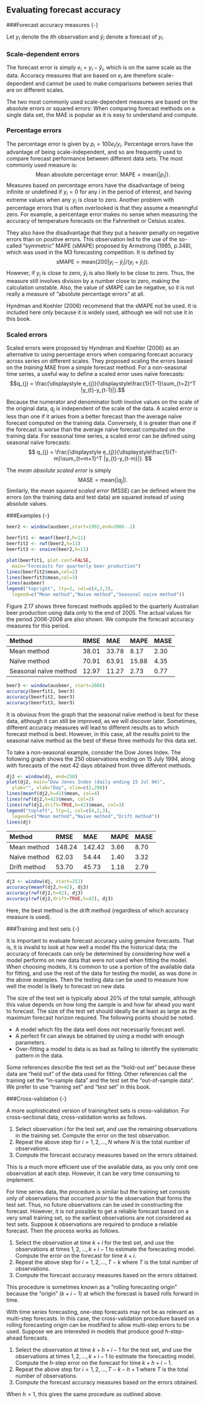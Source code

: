## Evaluating forecast accuracy

###Forecast accuracy measures {-}

Let $y_{i}$ denote the $i$th observation and $\hat{y}_{i}$
denote a forecast of $y_{i}$.

### Scale-dependent errors {-}

The forecast error is simply $e_{i}=y_{i}-\hat{y}_{i}$, which is
on the same scale as the data. Accuracy measures that are based on
$e_{i}$ are therefore scale-dependent and cannot be used to make
comparisons between series that are on different scales.

The two most
commonly used scale-dependent measures are based on the absolute errors
or squared errors:
\begin{align*}
\text{Mean absolute error: MAE} & = \text{mean}(|e_{i}|),\\
\text{Root mean squared error: RMSE} & = \sqrt{\text{mean}(e_{i}^2)}.
\end{align*}
When comparing forecast
methods on a single data set, the MAE is popular as it is easy to
understand and compute.

### Percentage errors {-}

The percentage error is given by $p_{i} = 100 e_{i}/y_{i}$.
Percentage errors have the advantage of being scale-independent, and so
are frequently used to compare forecast performance between different
data sets. The most commonly used measure is:
$$
\text{Mean absolute percentage error: MAPE} = \text{mean}(|p_{i}|).
$$
Measures
based on percentage errors have the disadvantage of being infinite or
undefined if $y_{i}=0$ for any $i$ in the period of interest, and
having extreme values when any $y_{i}$ is close to zero. Another
problem with percentage errors that is often overlooked is that they
assume a meaningful zero. For example, a percentage error makes no sense
when measuring the accuracy of temperature forecasts on the Fahrenheit
or Celsius scales.

They also have the disadvantage that they put a
heavier penalty on negative errors than on positive errors. This
observation led to the use of the so-called "symmetric" MAPE (sMAPE)
proposed by Armstrong (1985, p.348), which was used in the M3
forecasting competition. It is defined by
$$ \text{sMAPE} = \text{mean}\left(200|y_{i} - \hat{y}_{i}|/(y_{i}+\hat{y}_{i})\right). $$
However, if
$y_{i}$ is close to zero, $\hat{y}_{i}$ is also likely to be
close to zero. Thus, the measure still involves division by a number
close to zero, making the calculation unstable. Also, the value of sMAPE
can be negative, so it is not really a measure of "absolute percentage
errors" at all.

Hyndman and Koehler (2006) recommend that the sMAPE not
be used. It is included here only because it is widely used, although we
will not use it in this book.

### Scaled errors {-}

Scaled errors were proposed by Hyndman and Koehler (2006) as an
alternative to using percentage errors when comparing forecast accuracy
across series on different scales. They proposed scaling the errors
based on the *training* MAE from a simple forecast method. For a
non-seasonal time series, a useful way to define a scaled error uses
naïve forecasts:
$$q_{j} = \frac{\displaystyle e_{j}}{\displaystyle\frac{1}{T-1}\sum_{t=2}^T |y_{t}-y_{t-1}|}.$$

Because the numerator and denominator both involve values on the
scale of the original data, $q_{j}$ is independent of the scale of
the data. A scaled error is less than one if it arises from a better
forecast than the average naïve forecast computed on the training data.
Conversely, it is greater than one if the forecast is worse than the
average naïve forecast computed on the training data. For seasonal time
series, a scaled error can be defined using seasonal naïve forecasts:
$$ q_{j} = \frac{\displaystyle e_{j}}{\displaystyle\frac{1}{T-m}\sum_{t=m+1}^T
|y_{t}-y_{t-m}|}. $$

The *mean absolute scaled error* is simply
$$
\text{MASE} = \text{mean}(|q_{j}|).
$$
Similarly, the *mean squared scaled error*
(MSSE) can be defined where the errors (on the training data and test
data) are squared instead of using absolute values.

###Examples {-}

```r
beer2 <- window(ausbeer,start=1992,end=2006-.1)

beerfit1 <- meanf(beer2,h=11)
beerfit2 <- rwf(beer2,h=11)
beerfit3 <- snaive(beer2,h=11)

plot(beerfit1, plot.conf=FALSE,
  main="Forecasts for quarterly beer production")
lines(beerfit2$mean,col=2)
lines(beerfit3$mean,col=3)
lines(ausbeer)
legend("topright", lty=1, col=c(4,2,3),
  legend=c("Mean method","Naive method","Seasonal naive method"))
```


Figure 2.17 shows three forecast methods applied to the quarterly
Australian beer production using data only to the end of 2005. The
actual values for the period 2006-2008 are also shown. We compute the
forecast accuracy measures for this period.

| Method                | RMSE  | MAE   | MAPE  | MASE |
| :-----                | :---  | :--   | :---  | :--- |
| Mean method           | 38.01 | 33.78 | 8.17  | 2.30 |
| Naïve method          | 70.91 | 63.91 | 15.88 | 4.35 |
| Seasonal naïve method | 12.97 | 11.27 | 2.73  | 0.77 |

```r
beer3 <- window(ausbeer, start=2006)
accuracy(beerfit1, beer3)
accuracy(beerfit2, beer3)
accuracy(beerfit3, beer3)
```

It is obvious from the graph that the seasonal naïve method is best for
these data, although it can still be improved, as we will discover
later. Sometimes, different accuracy measures will lead to different
results as to which forecast method is best. However, in this case, all
the results point to the seasonal naïve method as the best of these
three methods for this data set.

To take a non-seasonal example,
consider the Dow Jones Index. The following graph shows the 250
observations ending on 15 July 1994, along with forecasts of the next 42
days obtained from three different methods.

```r
dj2 <- window(dj, end=250)
plot(dj2, main="Dow Jones Index (daily ending 15 Jul 94)",
  ylab="", xlab="Day", xlim=c(2,290))
lines(meanf(dj2,h=42)$mean, col=4)
lines(rwf(dj2,h=42)$mean, col=2)
lines(rwf(dj2,drift=TRUE,h=42)$mean, col=3)
legend("topleft", lty=1, col=c(4,2,3),
  legend=c("Mean method","Naive method","Drift method"))
lines(dj)
```


| Method       | RMSE   | MAE    | MAPE | MASE |
| :-----       | :---   | :--    | :--- | :--- |
| Mean method  | 148.24 | 142.42 | 3.66 | 8.70 |
| Naïve method | 62.03  | 54.44  | 1.40 | 3.32 |
| Drift method | 53.70  | 45.73  | 1.18 | 2.79 |

```r
dj3 <- window(dj, start=251)
accuracy(meanf(dj2,h=42), dj3)
accuracy(rwf(dj2,h=42), dj3)
accuracy(rwf(dj2,drift=TRUE,h=42), dj3)
```

Here, the best method is the drift method (regardless of which accuracy
measure is used).

###Training and test sets {-}

It is important to evaluate forecast accuracy using genuine forecasts.
That is, it is invalid to look at how well a model fits the historical
data; the accuracy of forecasts can only be determined by considering
how well a model performs on new data that were not used when fitting
the model. When choosing models, it is common to use a portion of the
available data for fitting, and use the rest of the data for testing the
model, as was done in the above examples. Then the testing data can be
used to measure how well the model is likely to forecast on new data.

The size of the test set is typically about 20% of the total sample,
although this value depends on how long the sample is and how far ahead
you want to forecast. The size of the test set should ideally be at
least as large as the maximum forecast horizon required. The following
points should be noted.

-   A model which fits the data well does not necessarily forecast well.
-   A perfect fit can always be obtained by using a model with enough
    parameters.
-   Over-fitting a model to data is as bad as failing to identify the
    systematic pattern in the data.

Some references describe the test set as the "hold-out set" because
these data are "held out" of the data used for fitting. Other
references call the training set the "in-sample data" and the test
set the "out-of-sample data". We prefer to use "training set"
and "test set" in this book.

###Cross-validation {-}

A more sophisticated version of training/test sets is cross-validation.
For cross-sectional data, cross-validation works as follows.

1.  Select observation $i$ for the test set, and use the remaining
    observations in the training set. Compute the error on the test
    observation.
2.  Repeat the above step for $i=1,2,\dots,N$ where $N$ is the
    total number of observations.
3.  Compute the forecast accuracy measures based on the errors obtained.

This is a much more efficient use of the available data, as you only
omit one observation at each step. However, it can be very time
consuming to implement.

For time series data, the procedure is similar
but the training set consists only of observations that occurred *prior*
to the observation that forms the test set. Thus, no future observations
can be used in constructing the forecast. However, it is not possible to
get a reliable forecast based on a very small training set, so the
earliest observations are not considered as test sets. Suppose $k$
observations are required to produce a reliable forecast. Then the
process works as follows.

1.  Select the observation at time $k+i$ for the test set, and use the
    observations at times $1,2,\dots,k+i-1$ to estimate the
    forecasting model. Compute the error on the forecast for time
    $k+i$.
2.  Repeat the above step for $i=1,2,\dots,T-k$ where $T$ is the
    total number of observations.
3.  Compute the forecast accuracy measures based on the errors obtained.

This procedure is sometimes known as a "rolling forecasting origin"
because the "origin" ($k+i-1$) at which the forecast is based rolls
forward in time.

With time series forecasting, one-step forecasts may
not be as relevant as multi-step forecasts. In this case, the
cross-validation procedure based on a rolling forecasting origin can be
modified to allow multi-step errors to be used. Suppose we are
interested in models that produce good $h$-step-ahead forecasts.

1.  Select the observation at time $k+h+i-1$ for the test set, and use
    the observations at times $1,2,\dots,k+i-1$ to estimate the
    forecasting model. Compute the $h$-step error on the forecast for
    time $k+h+i-1$.
2.  Repeat the above step for $i=1,2,\dots,T-k-h+1$ where $T$ is
    the total number of observations.
3.  Compute the forecast accuracy measures based on the errors obtained.

When $h=1$, this gives the same procedure as outlined above.
